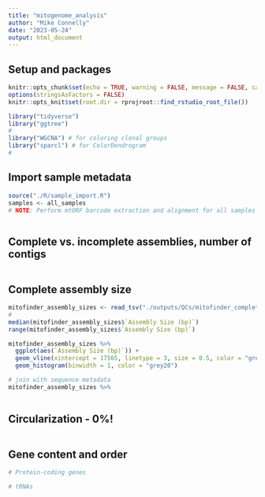 ```yaml
---
title: "mitogenome_analysis"
author: "Mike Connelly"
date: "2023-05-24"
output: html_document
---
```

## Setup and packages
```r
knitr::opts_chunk$set(echo = TRUE, warning = FALSE, message = FALSE, cache = TRUE)
options(stringsAsFactors = FALSE)
knitr::opts_knit$set(root.dir = rprojroot::find_rstudio_root_file())
```
```r
library("tidyverse")
library("ggtree")
#
library("WGCNA") # for coloring clonal groups
library("sparcl") # for ColorDendrogram
# 
```

## Import sample metadata
```r
source("./R/sample_import.R")
samples <- all_samples
# NOTE: Perform mtORF barcode extraction and alignment for all samples before clone correction
```

```r

```

## Complete vs. incomplete assemblies, number of contigs
```r

```

## Complete assembly size
```r
mitofinder_assembly_sizes <- read_tsv("./outputs/QCs/mitofinder_complete_assemblies_length.txt", col_names = c("Sample ID", "Assembly Size (bp)"))
#
median(mitofinder_assembly_sizes$`Assembly Size (bp)`)
range(mitofinder_assembly_sizes$`Assembly Size (bp)`)
```
```r
mitofinder_assembly_sizes %>%
  ggplot(aes(`Assembly Size (bp)`)) +
  geom_vline(xintercept = 17565, linetype = 3, size = 0.5, color = "grey40", alpha = 0.75) +
  geom_histogram(binwidth = 1, color = "grey20")
```
```r
# join with sequence metadata
mitofinder_assembly_sizes %>% 
  
```


## Circularization - 0%!
```r

```


## Gene content and order
```r
# Protein-coding genes

# tRNAs

```

